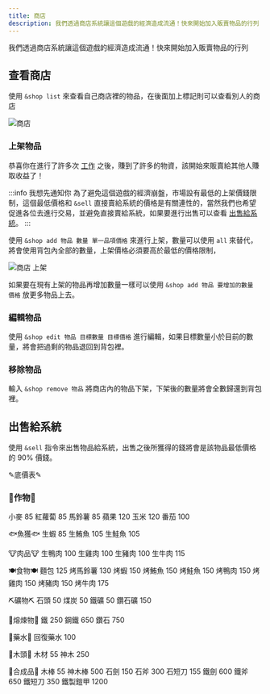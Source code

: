 ```yaml
---
title: 商店
description: 我們透過商店系統讓這個遊戲的經濟造成流通！快來開始加入販賣物品的行列
---
```



我們透過商店系統讓這個遊戲的經濟造成流通！快來開始加入販賣物品的行列

## 查看商店

使用 `&shop list` 來查看自己商店裡的物品，在後面加上標記則可以查看別人的商店

![商店](/img/docs/rpg/shop/shop.png)

### 上架物品

<Adsense/>

恭喜你在進行了許多次 [工作](/docs/rpg/jobs/) 之後，賺到了許多的物資，該開始來販賣給其他人賺取收益了！

:::info 我想先通知你
為了避免這個遊戲的經濟崩盤，市場設有最低的上架價錢限制，這個最低價格和 `&sell` 直接賣給系統的價格是有關連性的，當然我們也希望促進各位去進行交易，並避免直接賣給系統，如果要進行出售可以查看 [出售給系統](#出售給系統)。
:::

使用 `&shop add 物品 數量 單一品項價格` 來進行上架，數量可以使用 `all` 來替代，將會使用背包內全部的數量，上架價格必須要高於最低的價格限制，

![商店 上架](/img/docs/rpg/shop/shop-add.png)

如果要在現有上架的物品再增加數量一樣可以使用 `&shop add 物品 要增加的數量 價格` 放更多物品上去。

### 編輯物品

使用 `&shop edit 物品 目標數量 目標價格` 進行編輯，如果目標數量小於目前的數量，將會把過剩的物品退回到背包裡。

### 移除物品

輸入 `&shop remove 物品` 將商店內的物品下架，下架後的數量將會全數歸還到背包裡。

## 出售給系統

使用 `&sell` 指令來出售物品給系統，出售之後所獲得的錢將會是該物品最低價格的 90% 價錢。

✎底價表✎

### 🌾作物🌾
小麥 85
紅蘿蔔 85
馬鈴薯 85
蘋果 120
玉米 120
番茄 100

🐟魚獲🐟
生蝦 85
生鮪魚 105
生鮭魚 105

🐮肉品🐮
生鴨肉 100
生雞肉 100
生豬肉 100
生牛肉 115

🍽️食物🍽️
麵包 125
烤馬鈴薯 130
烤蝦 150
烤鮪魚 150
烤鮭魚 150
烤鴨肉 150
烤雞肉 150
烤豬肉 150
烤牛肉 175

⛏️礦物⛏️
石頭 50
煤炭 50
鐵礦 50
鑽石礦 150

💎熔煉物💎
鐵 250
鋼鐵 650
鑽石 750

🧪藥水🧪
回復藥水 100

🌲木頭🌲
木材 55
神木 250

🧰合成品🧰
木棒 55
神木棒 500
石劍 150
石斧 300
石短刀 155
鐵劍 600
鐵斧 650
鐵短刀 350
鐵製鎧甲 1200
<Adsense/>
